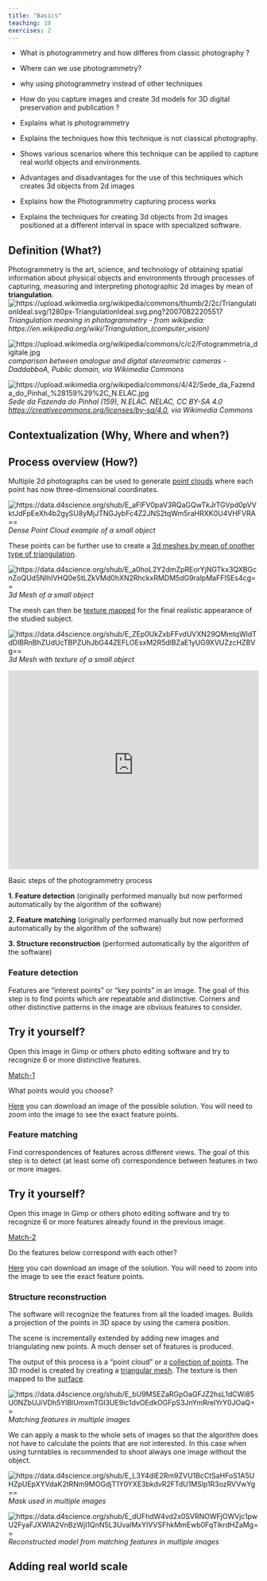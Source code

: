 ```yaml
---
title: "Basics"
teaching: 10
exercises: 2
---
```

:::::::::::::::::::::::::::::::::::::: questions 
- What is photogrammetry and how differes from classic photography ?

- Where can we use photogrammetry?

- why using photogrammetry instead of other techniques

- How do you capture images and create 3d models for 3D digital preservation and publication ?
::::::::::::::::::::::::::::::::::::::::::::::::

::::::::::::::::::::::::::::::::::::: objectives

- Explains what is photogrammetry

- Explains the techniques how this technique is not classical photography.

- Shows various scenarios where this technique can be applied to capture real world objects and environments.

- Advantages and disadvantages for the use of this techniques which creates 3d objects from 2d images

- Explains how the Photogrammetry capturing process works

- Explains the techniques for creating 3d objects from 2d images positioned at a different interval in space with specialized software.
::::::::::::::::::::::::::::::::::::::::::::::::




## Definition (What?)
Photogrammetry is the art, science, and technology of 
obtaining spatial information
about physical objects and environments 
through processes of capturing, 
measuring and interpreting photographic 2d images by mean of **triangulation**.
![https://upload.wikimedia.org/wikipedia/commons/thumb/2/2c/TriangulationIdeal.svg/1280px-TriangulationIdeal.svg.png?20070822205517](https://upload.wikimedia.org/wikipedia/commons/thumb/2/2c/TriangulationIdeal.svg/1280px-TriangulationIdeal.svg.png?20070822205517)*Triangulation meaning in photogrammetry - from wikipedia: https://en.wikipedia.org/wiki/Triangulation_(computer_vision)*


![https://upload.wikimedia.org/wikipedia/commons/c/c2/Fotogrammetria_digitale.jpg](https://upload.wikimedia.org/wikipedia/commons/c/c2/Fotogrammetria_digitale.jpg)*comparison between analogue and digital stereometric cameras - DaddabboA, Public domain, via Wikimedia Commons*


![https://upload.wikimedia.org/wikipedia/commons/4/42/Sede_da_Fazenda_do_Pinhal_%28159%29%2C_N.ELAC.jpg](https://upload.wikimedia.org/wikipedia/commons/4/42/Sede_da_Fazenda_do_Pinhal_%28159%29%2C_N.ELAC.jpg)*Sede da Fazenda do Pinhal (159), N.ELAC. NELAC, CC BY-SA 4.0 <https://creativecommons.org/licenses/by-sa/4.0>, via Wikimedia Commons*

## Contextualization (Why, Where and when?)



## Process overview (How?)



Multiple 2d photographs can be used to generate [point clouds](https://en.wikipedia.org/wiki/Point_Cloud) where each point has now three-dimensional coordinates.

![https://data.d4science.org/shub/E_aFlFV0paV3RQaGQwTkJrTGVpd0pVVktJdFpEeXh4b2gySU8yMjJTNGJybFc4Z2JNS2tqWm5raHRXK0U4VHFVRA==](https://data.d4science.org/shub/E_aFlFV0paV3RQaGQwTkJrTGVpd0pVVktJdFpEeXh4b2gySU8yMjJTNGJybFc4Z2JNS2tqWm5raHRXK0U4VHFVRA==)*Dense Point Cloud example of a small object*


These points can be further use to create a [3d meshes by mean of onother type of triangulation](https://en.wikipedia.org/wiki/Mesh_generation). 

![https://data.d4science.org/shub/E_a0hoL2Y2dmZpREorYjNGTkx3QXBGcnZoQUd5NlhIVHQ0eStLZkVMd0hXN2RhckxRMDM5dG9ralpMaFFlSEs4cg==](https://data.d4science.org/shub/E_a0hoL2Y2dmZpREorYjNGTkx3QXBGcnZoQUd5NlhIVHQ0eStLZkVMd0hXN2RhckxRMDM5dG9ralpMaFFlSEs4cg==)*3d Mesh of a small object*


The mesh can then be [texture mapped](https://en.wikipedia.org/wiki/Texture_mapping) for the final realistic appearance of the studied subject.

![https://data.d4science.org/shub/E_ZEp0UkZxbFFvdUVXN29QMmtqWldTdDlBRnBhZUdUcTBPZUhJbG44ZEFLOEsxM2R5dlBZaE1yUG9XVUZzcHZBVg==](https://data.d4science.org/shub/E_ZEp0UkZxbFFvdUVXN29QMmtqWldTdDlBRnBhZUdUcTBPZUhJbG44ZEFLOEsxM2R5dlBZaE1yUG9XVUZzcHZBVg==)*3d Mesh with texture of a small object*



<iframe src="https://gltf-viewer.donmccurdy.com#kiosk=1&model=https://data.d4science.org/shub/E_ZXp0WWx5S3JiVjE2RFc3WkVoMjhJSlUyUmpCWUFEQUdCSVlqamY2aC9zRUVGdWZLYWRVV0Vwem0xMHRiRkYwWQ==" style="width: 100%;" height="400px" frameBorder="0"></iframe>


<!--Underlying technology is more familiar
that we think! We can happily ignore 
the concepts and formulas used 
in the software. 

But it is useful to be aware of what it works.-->


Basic steps of the photogrammetry process

**1. Feature detection** (originally performed manually but now performed automatically by the algorithm of the software)

**2. Feature matching** (originally performed manually but now performed automatically by the algorithm of the software)

**3. Structure reconstruction** (performed automatically by the algorithm of the software)


### Feature detection

Features are "interest points" or 
"key points" in an image. 
The goal of this step is to find 
points which are repeatable and distinctive.
Corners and other distinctive patterns 
in the image are obvious features to consider.

:::::::::::challenge 

## Try it yourself?
Open this image in Gimp or others photo editing software and try to recognize 6 or more distinctive features.

[Match-1](https://data.d4science.org/shub/E_VGNNb0R2VVltRmxaOHlhSXZnczIrTkZkL1ZUUXZlTElBLzBWTHUzenREdXZSb1RMcXNwdDBNS1Qwb2d3aWNnWQ==)

What points would you choose?
:::::::
:::::::::::::solution
[Here](https://data.d4science.org/shub/E_WW9zZUluVUxmVzJFRlpDcFV3UE5MeHVJNU96d25LWlJDdDhZZlJSQnpjcWptZVowRS9YcGxHWHZUN0RmLzVlSQ==) you can download an image of the possible solution. You will need to zoom into the image to see the exact feature points.

::::::::::::::::::::

 
### Feature matching

Find correspondences of features across 
different views. 
The goal of this step is to 
detect (at least some of) 
correspondence between features in 
two or more images.


:::::::::::challenge 

## Try it yourself?

Open this image in Gimp or others photo editing software and try to recognize 6 or more features already found in the previous image.

[Match-2](https://data.d4science.org/shub/E_NXBISUtZTnhDbHVGNHNxUXh0cEQzSGVldFVPMEtWWisyVU8xVmFCWWliTTNEQWIwNGx2VldUQ0xhWUZOMkk2SA==)


Do the features below correspond with each other?

:::::::
:::::::::::::solution
[Here](https://data.d4science.org/shub/E_WFZSR0Z0Y29CTzNMNmVTdWNxelZqdFc2bkxOV3VuWU1nc0ViMVQ2MVU3RmtVMGZYd1NWclU4b24zWjB6R3VTUA==) you can download an image of the solution. You will need to zoom into the image to see the exact feature points.
::::::::::::::::::::

### Structure reconstruction

<!--Load all extracted features from an 
initial pair of images. Builds a 
projection of the points in 3D space by using the camera position.-->

The software will recognize the features from all the loaded images. Builds a 
projection of the points in 3D space by using the camera position.

The scene is incrementally 
extended by adding new images and 
triangulating new points. A much denser set of features is produced.

The output of this process is 
a "point cloud" or a [collection of points](#definition). 
The 3D model is created by creating a [triangular mesh](#definition). The texture is then mapped to the [surface](#definition).


![https://data.d4science.org/shub/E_bU9MSEZaRGpOaGFJZ2hsL1dCWi85U0NZbUJiVDh5YlBlUmxmTGI3UE9ic1dvOEdkOGFpS3JnYmRrelYrY0JOaQ==](https://data.d4science.org/shub/E_bU9MSEZaRGpOaGFJZ2hsL1dCWi85U0NZbUJiVDh5YlBlUmxmTGI3UE9ic1dvOEdkOGFpS3JnYmRrelYrY0JOaQ==)*Matching features in multiple images*

We can apply a mask to the whole sets of images so that the algorithm does not have to calculate the points that are not interested. In this case when using turntables is recommended to shoot always one image without the object.

![https://data.d4science.org/shub/E_L3Y4dlE2Rm9ZVU1BcCtSaHFoS1A5UHZpUEpXYVdaK2tRNm9MOGdjT1Y0YXE3bkdvR2FTdU1MSlp1R3ozRVVwYg==](https://data.d4science.org/shub/E_L3Y4dlE2Rm9ZVU1BcCtSaHFoS1A5UHZpUEpXYVdaK2tRNm9MOGdjT1Y0YXE3bkdvR2FTdU1MSlp1R3ozRVVwYg==)*Mask  used in multiple images*


![https://data.d4science.org/shub/E_dUFhdW4vd2x0SVRNOWFjOWVjc1pwU2FyaFJXWlA2VnBzWjI1QnN5L3UvalMxYlVVSFhkMmEwb0FqTlkrdHZaMg==](https://data.d4science.org/shub/E_dUFhdW4vd2x0SVRNOWFjOWVjc1pwU2FyaFJXWlA2VnBzWjI1QnN5L3UvalMxYlVVSFhkMmEwb0FqTlkrdHZaMg==)*Reconstructed model from matching features in multiple images*
 
 

## Adding real world scale








